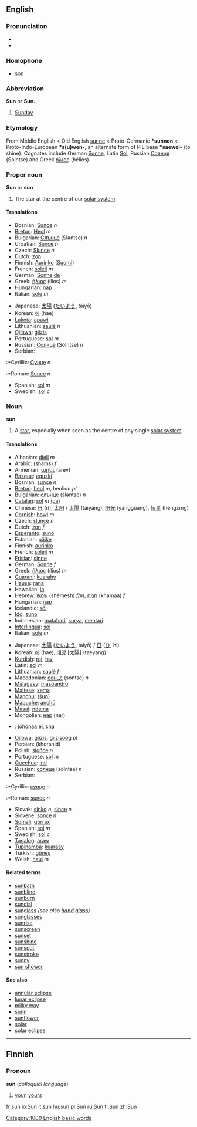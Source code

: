 ==English==
{{Wikipedia}}
===Pronunciation===
*{{AHD|/sŭn/}}
*{{SAMPA|/sVn/}}
===Homophone===
*[[son]]
===Abbreviation===
'''Sun''' ''or'' '''Sun.'''
# [[Sunday]].

===Etymology===
From Middle English < Old English [[sunne]] < Proto-Germanic '''*sunnon''' < Proto-Indo-European '''*s(u)wen-''', an alternate form of PIE base '''*saewel-''' (to shine). Cognates include German [[Sonne]], Latin [[Sol]], Russian [[Солнце]] (Solntse) and Greek [[ήλιος]] (hélios).

===Proper noun===
'''Sun''' or '''sun'''
# The star at the centre of our [[solar system]].

====Translations====
{{top}}
*Bosnian: [[Sunce]] ''n''
*[[Breton]]: [[Heol]] ''m''
*Bulgarian: [[Слънце]] (Sləntse) ''n''
*Croatian: [[Sunce]] ''n''
*Czech: [[Slunce]] ''n''
*Dutch: [[zon]]
*Finnish: [[Aurinko]] ([[:fi:Aurinko|Suomi]])
*French: [[soleil]] ''m''
*German: [[Sonne]] [[:de:Sonne|de]]
*Greek: [[ήλιος]] (ílios) ''m''
*Hungarian: [[nap]]
*Italian: [[sole]] ''m''
{{mid}}
*Japanese: [[太陽]] ([[たいよう]], taiyō)
*Korean: [[해]] (hae)
*[[Lakota]]: [[apawi]]
*Lithuanian: [[saulė]] ''n''
*[[Ojibwa]]: [[giizis]]
*Portuguese: [[sol]] ''m''
*Russian: [[Солнце]] (Sólntse) ''n''
*Serbian:
:*Cyrillic: [[Сунце]] ''n''
:*Roman: [[Sunce]] ''n''
*Spanish: [[sol]] ''m''
*Swedish: [[sol]] ''c''
{{bottom}}

===Noun===
'''sun'''
# A [[star]], especially when seen as the centre of any single [[solar system]].

====Translations====
{{top}}
*Albanian: [[diell]] ''m''
*Arabic: {{ARchar|[[شمس]]}} (shams) ''f''
*Armenian: [[արեւ]] (arev)
*[[Basque]]: [[eguzki]]
*Bosnian: [[sunce]] ''n''
*[[Breton]]: [[heol]] ''m'', heolioù ''pl''
*Bulgarian: [[слънце]] (sləntse) ''n''
*[[Catalan]]: [[sol]] ''m'' [[:ca:sol|(ca)]]
*Chinese: [[日]] (rì), [[太阳]] / [[太陽]] (tàiyáng), [[阳光]] (yángguāng), [[恒星]] (héngxīng)
*[[Cornish]]: [[howl]] ''m''
*Czech: [[slunce]]  ''n''
*Dutch: [[zon]] ''f''
*[[Esperanto]]: [[suno]]
*Estonian: [[päike]]
*Finnish: [[aurinko]]
*French: [[soleil]] ''m''
*[[Frisian]]: [[sinne]]
*German: [[Sonne]] ''f''
*Greek: [[ήλιος]] (ílios) ''m''
*[[Guaraní]]: [[kuarahy]]
*[[Hausa]]: [[rānā]]
*Hawaiian: [[la]]
*Hebrew: [[שמש]] (shémesh) ''f/m'', [[חמה]] (khamaa) ''f''
*Hungarian: [[nap]]
*Icelandic: [[sól]]
*[[Ido]]: [[suno]]
*Indonesian: [[matahari]], [[surya]], [[mentari]]
*[[Interlingua]]: [[sol]]
*Italian: [[sole]] ''m''
{{mid}}
*Japanese: [[太陽]] ([[たいよう]], taiyō) / [[日]] ([[ひ]], hi)
*Korean: [[해]] (hae), [[태양]] [太陽] (taeyang)
*[[Kurdish]]: [[roj]], [[tav]]
*Latin: [[sol]] ''m''
*Lithuanian: [[saulė]] ''f''
*Macedonian: [[сонце]] (sontse) ''n''
*[[Malagasy]]: [[masoandro]]
*[[Maltese]]: [[xemx]]
*[[Manchu]]: ([[šun]])
*[[Mapuche]]: [[anchü]]
*[[Masai]]: [[ndama]]
*Mongolian: [[нар]] (nar)
*{{nv}}: [[jóhonaa'éí]], [[shá]]
*[[Ojibwa]]: [[giizis]], [[giizisoog]] ''pl''
*Persian: {{FAchar|[[خورشید]]}} (khorshid)
*Polish: [[słońce]] ''n''
*Portuguese: [[sol]] ''m''
*[[Quechua]]: [[inti]]
*Russian: [[солнце]] (sólntse) ''n''
*Serbian:
:*Cyrillic: [[сунце]] ''n''
:*Roman: [[sunce]] ''n''
*Slovak: [[slnko]] ''n'', [[slnce]] ''n''
*Slovene: [[sonce]] ''n''
*[[Somali]]: [[qorrax]]
*Spanish: [[sol]] ''m''
*Swedish: [[sol]] ''c''
*[[Tagalog]]: [[araw]]
*[[Tupinambá]]: [[kûarasy]]
*Turkish: [[güneş]]
*Welsh: [[haul]] ''m''
{{bottom}}

====Related terms====
*[[sunbath]]
*[[sunblind]]
*[[sunburn]]
*[[sundial]]
*[[sunglass]] ''(see also [[hand glass]])''
*[[sunglasses]]
*[[sunrise]]
*[[sunscreen]]
*[[sunset]]
*[[sunshine]]
*[[sunspot]]
*[[sunstroke]]
*[[sunny]]
*[[sun shower]]

====See also====
*[[annular eclipse]]
*[[lunar eclipse]]
*[[milky way]]
*[[sunn]]
*[[sunflower]]
*[[solar]]
*[[solar eclipse]]


----
==Finnish==
===Pronoun===
'''sun''' (''colloquial language'')
#[[your]], [[yours]]

[[Category:1000 English basic words]]

[[fr:sun]]
[[io:Sun]]
[[it:sun]]
[[hu:sun]]
[[pl:Sun]]
[[ru:Sun]]
[[fi:Sun]]
[[zh:Sun]]